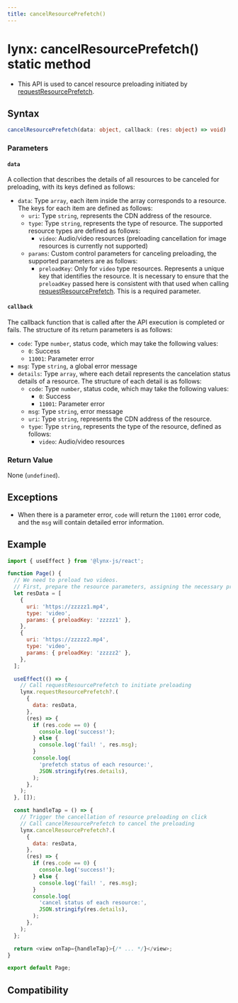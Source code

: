 ```yaml
---
title: cancelResourcePrefetch()
---
```


# lynx: cancelResourcePrefetch() static method

- This API is used to cancel resource preloading initiated by [requestResourcePrefetch](./lynx-request-resource-prefetch).

## Syntax

```ts
cancelResourcePrefetch(data: object, callback: (res: object) => void) : void;
```

### Parameters

#### `data`

A collection that describes the details of all resources to be canceled for preloading, with its keys defined as follows:

- `data`: Type `array`, each item inside the array corresponds to a resource. The keys for each item are defined as follows:
  - `uri`: Type `string`, represents the CDN address of the resource.
  - `type`: Type `string`, represents the type of resource. The supported resource types are defined as follows:
    - `video`: Audio/video resources (preloading cancellation for image resources is currently not supported)
  - `params`: Custom control parameters for canceling preloading, the supported parameters are as follows:
    - `preloadKey`: Only for `video` type resources. Represents a unique key that identifies the resource. It is necessary to ensure that the `preloadKey` passed here is consistent with that used when calling [requestResourcePrefetch](./lynx-request-resource-prefetch). This is a required parameter.

#### `callback`

The callback function that is called after the API execution is completed or fails. The structure of its return parameters is as follows:

- `code`: Type `number`, status code, which may take the following values:
  - `0`: Success
  - `11001`: Parameter error
- `msg`: Type `string`, a global error message
- `details`: Type `array`, where each detail represents the cancelation status details of a resource. The structure of each detail is as follows:
  - `code`: Type `number`, status code, which may take the following values:
    - `0`: Success
    - `11001`: Parameter error
  - `msg`: Type `string`, error message
  - `uri`: Type `string`, represents the CDN address of the resource.
  - `type`: Type `string`, represents the type of the resource, defined as follows:
    - `video`: Audio/video resources

### Return Value

None (`undefined`).

## Exceptions

- When there is a parameter error, `code` will return the `11001` error code, and the `msg` will contain detailed error information.

## Example

```js
import { useEffect } from '@lynx-js/react';

function Page() {
  // We need to preload two videos.
  // First, prepare the resource parameters, assigning the necessary preloadKey to the videos.
  let resData = [
    {
      uri: 'https://zzzzz1.mp4',
      type: 'video',
      params: { preloadKey: 'zzzzz1' },
    },
    {
      uri: 'https://zzzzz2.mp4',
      type: 'video',
      params: { preloadKey: 'zzzzz2' },
    },
  ];

  useEffect(() => {
    // Call requestResourcePrefetch to initiate preloading
    lynx.requestResourcePrefetch?.(
      {
        data: resData,
      },
      (res) => {
        if (res.code == 0) {
          console.log('success!');
        } else {
          console.log('fail! ', res.msg);
        }
        console.log(
          'prefetch status of each resource:',
          JSON.stringify(res.details),
        );
      },
    );
  }, []);

  const handleTap = () => {
    // Trigger the cancellation of resource preloading on click
    // Call cancelResourcePrefetch to cancel the preloading
    lynx.cancelResourcePrefetch?.(
      {
        data: resData,
      },
      (res) => {
        if (res.code == 0) {
          console.log('success!');
        } else {
          console.log('fail! ', res.msg);
        }
        console.log(
          'cancel status of each resource:',
          JSON.stringify(res.details),
        );
      },
    );
  };

  return <view onTap={handleTap}>{/* ... */}</view>;
}

export default Page;
```

## Compatibility


<LegacyCompatTable metadata="lynx-api/lynx/cancelResourcePrefetch" />
